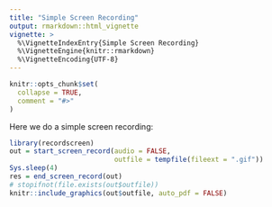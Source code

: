 ```yaml
---
title: "Simple Screen Recording"
output: rmarkdown::html_vignette
vignette: >
  %\VignetteIndexEntry{Simple Screen Recording}
  %\VignetteEngine{knitr::rmarkdown}
  %\VignetteEncoding{UTF-8}
---
```


```r
knitr::opts_chunk$set(
  collapse = TRUE,
  comment = "#>"
)
```

Here we do a simple screen recording: 

```r
library(recordscreen)
out = start_screen_record(audio = FALSE,
                          outfile = tempfile(fileext = ".gif"))
Sys.sleep(4)
res = end_screen_record(out)
# stopifnot(file.exists(out$outfile))
knitr::include_graphics(out$outfile, auto_pdf = FALSE)
```
